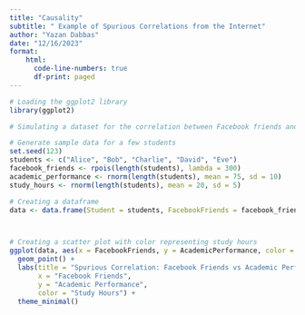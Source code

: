 ```yaml
---
title: "Causality"
subtitle: " Example of Spurious Correlations from the Internet"
author: "Yazan Dabbas"
date: "12/16/2023"
format: 
    html:
      code-line-numbers: true
      df-print: paged
---
```


```r

# Loading the ggplot2 library
library(ggplot2)

```

```r
# Simulating a dataset for the correlation between Facebook friends and academic performance with a potential confounding variable (study hours)

# Generate sample data for a few students
set.seed(123)
students <- c("Alice", "Bob", "Charlie", "David", "Eve")
facebook_friends <- rpois(length(students), lambda = 300)
academic_performance <- rnorm(length(students), mean = 75, sd = 10)
study_hours <- rnorm(length(students), mean = 20, sd = 5)

# Creating a dataframe
data <- data.frame(Student = students, FacebookFriends = facebook_friends, AcademicPerformance = academic_performance, StudyHours = study_hours)



# Creating a scatter plot with color representing study hours
ggplot(data, aes(x = FacebookFriends, y = AcademicPerformance, color = StudyHours)) +
  geom_point() +
  labs(title = "Spurious Correlation: Facebook Friends vs Academic Performance",
       x = "Facebook Friends",
       y = "Academic Performance",
       color = "Study Hours") +
  theme_minimal()

```